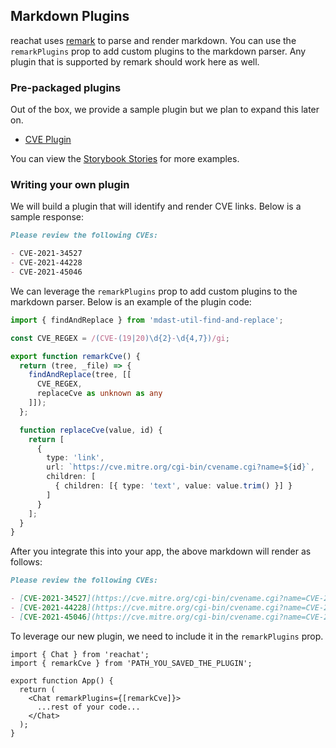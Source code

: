 ## Markdown Plugins
reachat uses [remark](https://github.com/remarkjs/remark) to parse and render markdown.
You can use the `remarkPlugins` prop to add custom plugins to the markdown parser.
Any plugin that is supported by remark should work here as well.

### Pre-packaged plugins
Out of the box, we provide a sample plugin but we plan to expand this later on.

- [CVE Plugin](https://github.com/reaviz/reachat/blob/master/src/Markdown/plugins/remarkCve.ts)

You can view the [Storybook Stories](https://storybook.reachat.dev) for more examples.

### Writing your own plugin

We will build a plugin that will identify and render CVE links. Below is a sample response:

```md
Please review the following CVEs:

- CVE-2021-34527
- CVE-2021-44228
- CVE-2021-45046
```

We can leverage the `remarkPlugins` prop to add custom plugins to the markdown parser. Below
is an example of the plugin code:

```ts
import { findAndReplace } from 'mdast-util-find-and-replace';

const CVE_REGEX = /(CVE-(19|20)\d{2}-\d{4,7})/gi;

export function remarkCve() {
  return (tree, _file) => {
    findAndReplace(tree, [[
      CVE_REGEX,
      replaceCve as unknown as any
    ]]);
  };

  function replaceCve(value, id) {
    return [
      {
        type: 'link',
        url: `https://cve.mitre.org/cgi-bin/cvename.cgi?name=${id}`,
        children: [
          { children: [{ type: 'text', value: value.trim() }] }
        ]
      }
    ];
  }
}
```

After you integrate this into your app, the above markdown will render as follows:

```md
Please review the following CVEs:

- [CVE-2021-34527](https://cve.mitre.org/cgi-bin/cvename.cgi?name=CVE-2021-34527)
- [CVE-2021-44228](https://cve.mitre.org/cgi-bin/cvename.cgi?name=CVE-2021-44228)
- [CVE-2021-45046](https://cve.mitre.org/cgi-bin/cvename.cgi?name=CVE-2021-45046)
```

To leverage our new plugin, we need to include it in the `remarkPlugins` prop.

```tsx
import { Chat } from 'reachat';
import { remarkCve } from 'PATH_YOU_SAVED_THE_PLUGIN';

export function App() {
  return (
    <Chat remarkPlugins={[remarkCve]}>
      ...rest of your code...
    </Chat>
  );
}
```